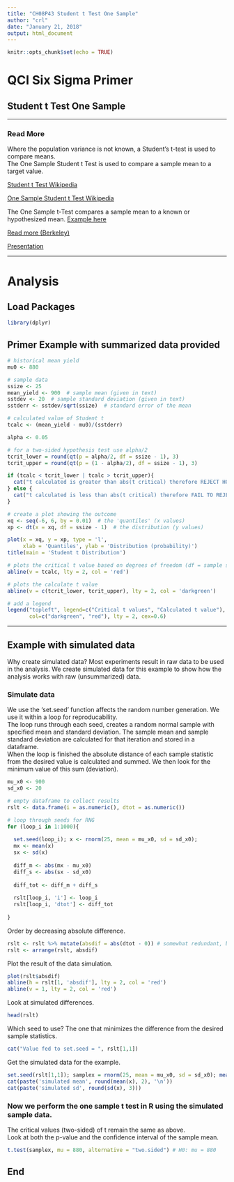 ```yaml
---
title: "CH08P43 Student t Test One Sample"
author: "crl"
date: "January 21, 2018"
output: html_document
---
```


```r
knitr::opts_chunk$set(echo = TRUE)
```

# QCI Six Sigma Primer
## Student t Test One Sample

<hr> </hr>

### Read More

Where the population variance is not known, a Student's t-test is used to compare means.  
The One Sample Student t Test is used to compare a sample mean to a target value. 

[Student t Test Wikipedia](https://en.wikipedia.org/wiki/Student%27s_t-test#One-sample_t-test)

[One Sample Student t Test Wikipedia](https://en.wikipedia.org/wiki/Student%27s_t-test#One-sample_t-test)



The One Sample t-Test compares a sample mean to a known or hypothesized mean.
[Example here](https://www.statmethods.net/stats/ttest.html)

[Read more (Berkeley)](https://statistics.berkeley.edu/computing/r-t-tests)

[Presentation](https://docs.google.com/presentation/d/e/2PACX-1vQHzYZ-PB8lu0ViBuok34ltHeuz4tihqMDNHvRccPIa6bDfZXEvzys3aoBWe7quW6wkEU07tRto4-L8/pub?start=false&loop=false&delayms=10000)

<hr> </hr>

# Analysis

## Load Packages
```r
library(dplyr)
```


## Primer Example with summarized data provided

```r
# historical mean yield
mu0 <- 880

# sample data
ssize <- 25
mean_yield <- 900  # sample mean (given in text)
sstdev <- 20  # sample standard deviation (given in text)
sstderr <- sstdev/sqrt(ssize)  # standard error of the mean

# calculated value of Student t
tcalc <- (mean_yield - mu0)/(sstderr)

alpha <- 0.05

# for a two-sided hypothesis test use alpha/2
tcrit_lower = round(qt(p = alpha/2, df = ssize - 1), 3)
tcrit_upper = round(qt(p = (1 - alpha/2), df = ssize - 1), 3)

if (tcalc < tcrit_lower | tcalc > tcrit_upper){
  cat("t calculated is greater than abs(t critical) therefore REJECT H0")
} else {
  cat("t calculated is less than abs(t critical) therefore FAIL TO REJECT H0")
}
```

```r
# create a plot showing the outcome
xq <- seq(-6, 6, by = 0.01)  # the 'quantiles' (x values)
xp <- dt(x = xq, df = ssize - 1)  # the distribution (y values)

plot(x = xq, y = xp, type = 'l', 
     xlab = 'Quantiles', ylab = 'Distribution (probability)')
title(main = 'Student t Distribution')

# plots the critical t value based on degrees of freedom (df = sample size - 1)
abline(v = tcalc, lty = 2, col = 'red')

# plots the calculate t value
abline(v = c(tcrit_lower, tcrit_upper), lty = 2, col = 'darkgreen')

# add a legend
legend("topleft", legend=c("Critical t values", "Calculated t value"),
       col=c("darkgreen", "red"), lty = 2, cex=0.6)
```

<hr> </hr>


## Example with simulated data

Why create simulated data?
Most experiments result in raw data to be used in the analysis.  We create
simulated data for this example to show how the analysis works with raw (unsummarized) data.


### Simulate data
We use the 'set.seed' function affects the random number generation.  We use it 
within a loop for reproducability.  
The loop runs through each seed, creates a random normal sample with specified
mean and standard deviation.  The sample mean and sample standard deviation are
calculated for that iteration and stored in a dataframe.  
When the loop is finished the absolute distance of each sample statistic from the
desired value is calculated and summed.  We then look for the minimum value of 
this sum (deviation).  

```r
mu_x0 <- 900
sd_x0 <- 20

# empty dataframe to collect results
rslt <- data.frame(i = as.numeric(), dtot = as.numeric())

# loop through seeds for RNG
for (loop_i in 1:1000){
  
  set.seed(loop_i); x <- rnorm(25, mean = mu_x0, sd = sd_x0); 
  mx <- mean(x) 
  sx <- sd(x)
  
  diff_m <- abs(mx - mu_x0)
  diff_s <- abs(sx - sd_x0)
  
  diff_tot <- diff_m + diff_s
  
  rslt[loop_i, 'i'] <- loop_i
  rslt[loop_i, 'dtot'] <- diff_tot
  
}
```

Order by decreasing absolute difference.
```r
rslt <- rslt %>% mutate(absdif = abs(dtot - 0)) # somewhat redundant, but can use if diff target <> 0
rslt <- arrange(rslt, absdif)
```

Plot the result of the data simulation.
```r
plot(rslt$absdif)
abline(h = rslt[1, 'absdif'], lty = 2, col = 'red')
abline(v = 1, lty = 2, col = 'red')
```

Look at simulated differences.
```r
head(rslt)
```

Which seed to use?  The one that minimizes the difference from the desired sample statistics.
```r
cat("Value fed to set.seed = ", rslt[1,1])
```

Get the simulated data for the example.
```r
set.seed(rslt[1,1]); samplex = rnorm(25, mean = mu_x0, sd = sd_x0); mean(x); sd(x)
cat(paste('simulated mean', round(mean(x), 2), '\n'))
cat(paste('simulated sd', round(sd(x), 3)))
```

### Now we perform the one sample t test in R using the simulated sample data.  
The critical values (two-sided) of t remain the same as above.  
Look at both the p-value and the confidence interval of the sample mean.  
```r
t.test(samplex, mu = 880, alternative = "two.sided") # H0: mu = 880
```

## End
